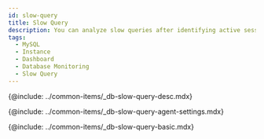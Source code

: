 ```yaml
---
id: slow-query
title: Slow Query
description: You can analyze slow queries after identifying active sessions at a specific time point.
tags:
  - MySQL
  - Instance
  - Dashboard
  - Database Monitoring
  - Slow Query
---
```


<!-- 개요 -->

{@include: ../common-items/_db-slow-query-desc.mdx} 

<!-- 슬로우 쿼리 에이전트 설정 -->

{@include: ../common-items/_db-slow-query-agent-settings.mdx}

<!-- 기본 화면 안내 -->

{@include: ../common-items/_db-slow-query-basic.mdx}
